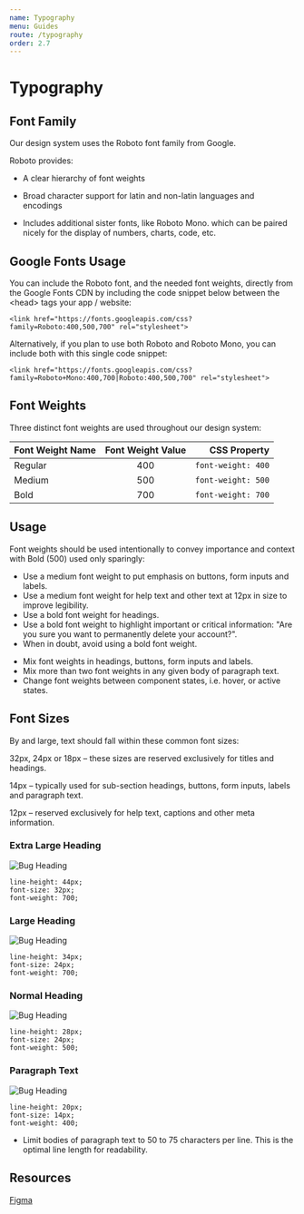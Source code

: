 ```yaml
---
name: Typography
menu: Guides
route: /typography
order: 2.7
---
```



# Typography

## Font Family
Our design system uses the Roboto font family from Google.

Roboto provides:

- A clear hierarchy of font weights

- Broad character support for latin and non-latin languages and encodings

- Includes additional sister fonts, like Roboto Mono. which can be paired nicely for the display of numbers, charts, code, etc.

## Google Fonts Usage
You can include the Roboto font, and the needed font weights, directly from the Google Fonts CDN by including the code snippet below between the &lt;head&gt; tags  your app / website:

```
<link href="https://fonts.googleapis.com/css?family=Roboto:400,500,700" rel="stylesheet">
```

Alternatively, if you plan to use both Roboto and Roboto Mono, you can include both with this single code snippet:
```
<link href="https://fonts.googleapis.com/css?family=Roboto+Mono:400,700|Roboto:400,500,700" rel="stylesheet">
```

## Font Weights

Three distinct font weights are used throughout our design system:

| Font Weight Name        | Font Weight Value           | CSS Property  |
| ------------- |:-------------:| -----:|
| Regular      | 400 | `font-weight: 400` |
| Medium      | 500      |  `font-weight: 500` |
| Bold | 700      |    `font-weight: 700` |


## Usage
Font weights should be used intentionally to convey importance and context with Bold (500) used only sparingly:


<InfoCard title="Do:" color="green">
  <ul>
    <li>Use a medium font weight to put emphasis on buttons, form inputs and labels.</li>
    <li>Use a medium font weight for help text and other text at 12px in size to improve legibility.</li>
    <li>Use a bold font weight for headings.</li>
    <li>Use a bold font weight to highlight important or critical information: "Are you sure you want to permanently delete your account?".</li>
    <li>When in doubt, avoid using a bold font weight.</li>
  </ul>
</InfoCard>


<InfoCard title="Don't:" color="red">
  <ul>
    <li>Mix font weights in headings, buttons, form inputs and labels.</li>
    <li>Mix more than two font weights in any given body of paragraph text.</li>
    <li>Change font weights between component states, i.e. hover, or active states.</li>
  </ul>
</InfoCard>


## Font Sizes
By and large, text should fall within these common font sizes:

32px, 24px or 18px – these sizes are reserved exclusively for titles and headings.

14px – typically used for sub-section headings, buttons, form inputs, labels and paragraph text.

12px – reserved exclusively for help text, captions and other meta information.

### Extra Large Heading

![Bug Heading](https://blobscdn.gitbook.com/v0/b/gitbook-28427.appspot.com/o/assets%2F-LFNym8ScnaWKWBQFWTw%2F-LF_HiBjfkjWR-ToO8rp%2F-LF_bUbyoXzlJIjpIBmd%2Fheading-xl%402x.png?alt=media&token=c2745a1e-fab1-4d6c-9892-81b3e43ea929)

```
line-height: 44px;
font-size: 32px;
font-weight: 700;
```

### Large Heading

![Bug Heading](https://blobscdn.gitbook.com/v0/b/gitbook-28427.appspot.com/o/assets%2F-LFNym8ScnaWKWBQFWTw%2F-LF_HiBjfkjWR-ToO8rp%2F-LF_bhIkhgXe1u3fEhxx%2Fheading-lg%402x.png?alt=media&token=7ed845e2-dce8-4a2c-a0ef-401d82f1f60c)

```
line-height: 34px;
font-size: 24px;
font-weight: 700;
```


### Normal Heading

![Bug Heading](https://blobscdn.gitbook.com/v0/b/gitbook-28427.appspot.com/o/assets%2F-LFNym8ScnaWKWBQFWTw%2F-LF_HiBjfkjWR-ToO8rp%2F-LF_bwcUWLb-FMqD4JFy%2Fheading-med%402x.png?alt=media&token=202e8dd6-08c0-4aa1-a87c-dd38e8d89f96)

```
line-height: 28px;
font-size: 24px;
font-weight: 500;
```

### Paragraph Text

![Bug Heading](https://blobscdn.gitbook.com/v0/b/gitbook-28427.appspot.com/o/assets%2F-LFNym8ScnaWKWBQFWTw%2F-LF_HiBjfkjWR-ToO8rp%2F-LF_cPMP4L1-FqQxBLZ_%2Fparagraph%402x.png?alt=media&token=96919fc7-507a-4b31-8cb7-36d5375b980e)

```
line-height: 20px;
font-size: 14px;
font-weight: 400;
```


<InfoCard title="Do:" color="green">
  <ul>
    <li>Limit bodies of paragraph text to 50 to 75 characters per line. This is the optimal line length for readability.</li>
  </ul>
</InfoCard>


## Resources
[Figma](https://www.figma.com/file/Zlx2ZAx6xxJwYtXUORQYb7TK/BDS-Typography?node-id=0%3A1)
